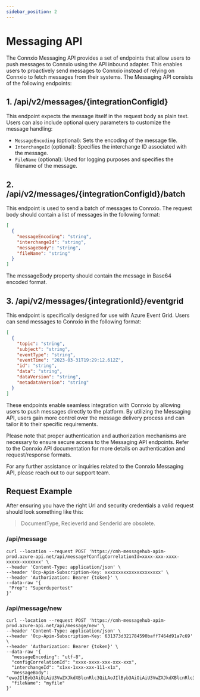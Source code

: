 ```yaml
---
sidebar_position: 2
---
```


# Messaging API

The Connxio Messaging API provides a set of endpoints that allow users to push messages to Connxio using the API inbound adapter. This enables users to proactively send messages to Connxio instead of relying on Connxio to fetch messages from their systems. The Messaging API consists of the following endpoints:

## 1. /api/v2/messages/**{integrationConfigId}**

This endpoint expects the message itself in the request body as plain text. Users can also include optional query parameters to customize the message handling:
- `MessageEncoding` (optional): Sets the encoding of the message file.
- `InterchangeId` (optional): Specifies the interchange ID associated with the message.
- `FileName` (optional): Used for logging purposes and specifies the filename of the message.

## 2. /api/v2/messages/**{integrationConfigId}**/batch

This endpoint is used to send a batch of messages to Connxio. The request body should contain a list of messages in the following format:
```json
[
  {
    "messageEncoding": "string",
    "interchangeId": "string",
    "messageBody": "string",
    "fileName": "string"
  }
]
```

The messageBody property should contain the message in Base64 encoded format.

## 3. /api/v2/messages/{integrationId}/eventgrid
This endpoint is specifically designed for use with Azure Event Grid. Users can send messages to Connxio in the following format:
```json
[
  {
    "topic": "string",
    "subject": "string",
    "eventType": "string",
    "eventTime": "2023-03-31T19:29:12.612Z",
    "id": "string",
    "data": "string",
    "dataVersion": "string",
    "metadataVersion": "string"
  }
]
````

These endpoints enable seamless integration with Connxio by allowing users to push messages directly to the platform. By utilizing the Messaging API, users gain more control over the message delivery process and can tailor it to their specific requirements.

Please note that proper authentication and authorization mechanisms are necessary to ensure secure access to the Messaging API endpoints. Refer to the Connxio API documentation for more details on authentication and request/response formats.

For any further assistance or inquiries related to the Connxio Messaging API, please reach out to our support team.



## Request Example

After ensuring you have the right Url and security credentials a valid request should look something like this:

>DocumentType, RecieverId and SenderId are obsolete.

### /api/message

```curl
curl --location --request POST 'https://cmh-messagehub-apim-prod.azure-api.net/api/message?ConfigCorrelationId=xxxx-xxx-xxxx-xxxxx-xxxxxxx' \
--header 'Content-Type: application/json' \
--header 'Ocp-Apim-Subscription-Key: xxxxxxxxxxxxxxxxxxxxx' \
--header 'Authorization: Bearer {token}' \
--data-raw '{
 "Prop": "Superdupertest"
}'
```

### /api/message/new

```curl
curl --location --request POST 'https://cmh-messagehub-apim-prod.azure-api.net/api/message/new' \
--header 'Content-Type: application/json' \
--header 'Ocp-Apim-Subscription-Key: 631373d321784590baff7464d91a7c69' \
--header 'Authorization: Bearer {token}' \
--data-raw '{
  "messageEncoding": "utf-8",
  "configCorrelationId": "xxxx-xxxx-xxx-xxx-xxx",
  "interchangeId": "x1xx-1xxx-xxx-111-x1x",
  "messageBody": "ewoJIlByb3AiOiAiU3VwZXJkdXBlcnRlc3QiLAoJIlByb3AiOiAiU3VwZXJkdXBlcnRlc3QiLAoJIlByb3AiOiAiU3VwZXJkdXBlcnRlc3QiCn0=",
  "fileName": "myfile"
}'
```
